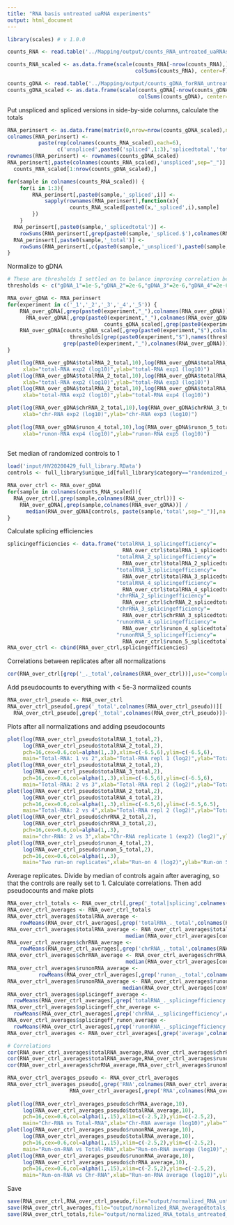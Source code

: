 ```yaml
---
title: "RNA basis untreated uaRNA experiments"
output: html_document
---
```


```r
library(scales) # v 1.0.0
```

```r




counts_RNA <- read.table('../Mapping/output/counts_RNA_untreated_uaRNAscreens_all.txt',stringsAsFactors=F)

counts_RNA_scaled <- as.data.frame(scale(counts_RNA[-nrow(counts_RNA),],
                                         colSums(counts_RNA), center=F))

counts_gDNA <- read.table('../Mapping/output/counts_gDNA_forRNA_untreated_uaRNAscreens.txt',stringsAsFactors=F)
counts_gDNA_scaled <- as.data.frame(scale(counts_gDNA[-nrow(counts_gDNA),],
                                          colSums(counts_gDNA), center=F))
```

Put unspliced and spliced versions in side-by-side columns, calculate the totals
```r
RNA_perinsert <- as.data.frame(matrix(0,nrow=nrow(counts_gDNA_scaled),ncol=ncol(counts_RNA_scaled)*6))
colnames(RNA_perinsert) <-
          paste(rep(colnames(counts_RNA_scaled),each=6),
                c('unspliced',paste0('spliced',1:3),'splicedtotal','total'),sep="_")
rownames(RNA_perinsert) <- rownames(counts_gDNA_scaled)
RNA_perinsert[,paste(colnames(counts_RNA_scaled),'unspliced',sep="_")] <-
  counts_RNA_scaled[1:nrow(counts_gDNA_scaled),]

for(sample in colnames(counts_RNA_scaled)) {
	for(i in 1:3){
		RNA_perinsert[,paste0(sample,'_spliced',i)] <-
			sapply(rownames(RNA_perinsert),function(x){
      				counts_RNA_scaled[paste0(x,'_spliced',i),sample]
    	})
	}
  RNA_perinsert[,paste0(sample,'_splicedtotal')] <- 
    rowSums(RNA_perinsert[,grep(paste0(sample,'_spliced.$'),colnames(RNA_perinsert))],na.rm=T)
  RNA_perinsert[,paste0(sample,'_total')] <-
    rowSums(RNA_perinsert[,c(paste0(sample,'_unspliced'),paste0(sample,'_splicedtotal'))],na.rm=T)
}
```

Normalize to gDNA
```r
# These are thresholds I settled on to balance improving correlation between experiments and not losing too much data.
thresholds <- c("gDNA_1"=1e-5,"gDNA_2"=2e-6,"gDNA_3"=2e-6,"gDNA_4"=2e-6,"gDNA_5"=2e-6) 

RNA_over_gDNA <- RNA_perinsert
for(experiment in c('_1','_2','_3','_4','_5')) {
	RNA_over_gDNA[,grep(paste0(experiment,"_"),colnames(RNA_over_gDNA))] <-
	  RNA_over_gDNA[,grep(paste0(experiment,"_"),colnames(RNA_over_gDNA))] /
                       	       counts_gDNA_scaled[,grep(paste0(experiment,"$"),colnames(counts_gDNA_scaled))]
	RNA_over_gDNA[counts_gDNA_scaled[,grep(paste0(experiment,"$"),colnames(counts_gDNA_scaled))] <
	                thresholds[grep(paste0(experiment,"$"),names(thresholds))],
	              grep(paste0(experiment,"_"),colnames(RNA_over_gDNA))] <- NA
}

plot(log(RNA_over_gDNA$totalRNA_2_total,10),log(RNA_over_gDNA$totalRNA_1_total,10),pch=16,col=alpha(1,.2),cex=.8,
     xlab="total-RNA exp2 (log10)",ylab="total-RNA exp1 (log10)")
plot(log(RNA_over_gDNA$totalRNA_2_total,10),log(RNA_over_gDNA$totalRNA_3_total,10),pch=16,col=alpha(1,.2),cex=.8,
     xlab="total-RNA exp2 (log10)",ylab="total-RNA exp3 (log10)")
plot(log(RNA_over_gDNA$totalRNA_2_total,10),log(RNA_over_gDNA$totalRNA_4_total,10),pch=16,col=alpha(1,.2),cex=.8,
     xlab="total-RNA exp2 (log10)",ylab="total-RNA exp4 (log10)")

plot(log(RNA_over_gDNA$chrRNA_2_total,10),log(RNA_over_gDNA$chrRNA_3_total,10),pch=16,col=alpha(1,.2),cex=.8,
     xlab="chr-RNA exp2 (log10)",ylab="chr-RNA exp3 (log10)")
     
plot(log(RNA_over_gDNA$runon_4_total,10),log(RNA_over_gDNA$runon_5_total,10),pch=16,col=alpha(1,.2),cex=.8,
     xlab="runon-RNA exp4 (log10)",ylab="runon-RNA exp5 (log10)")
     
```

Set median of randomized controls to 1
```r
load('input/HV20200429_full_library.RData')
controls <- full_library$unique_id[full_library$category=="randomized_control"]

RNA_over_ctrl <- RNA_over_gDNA
for(sample in colnames(counts_RNA_scaled)){
  RNA_over_ctrl[,grep(sample,colnames(RNA_over_ctrl))] <- 
    RNA_over_gDNA[,grep(sample,colnames(RNA_over_gDNA))] / 
      median(RNA_over_gDNA[controls, paste(sample,'total',sep="_")],na.rm=T)
}
```

Calculate splicing efficiencies
```r
splicingefficiencies <- data.frame("totalRNA_1_splicingefficiency"=
                                     RNA_over_ctrl$totalRNA_1_splicedtotal / RNA_over_ctrl$totalRNA_1_total,
                                   "totalRNA_2_splicingefficiency"=
                                     RNA_over_ctrl$totalRNA_2_splicedtotal / RNA_over_ctrl$totalRNA_2_total,
                                   "totalRNA_3_splicingefficiency"=
                                     RNA_over_ctrl$totalRNA_3_splicedtotal / RNA_over_ctrl$totalRNA_3_total,
                                   "totalRNA_4_splicingefficiency"=
                                     RNA_over_ctrl$totalRNA_4_splicedtotal / RNA_over_ctrl$totalRNA_4_total,
                                   "chrRNA_2_splicingefficiency"=
                                     RNA_over_ctrl$chrRNA_2_splicedtotal / RNA_over_ctrl$chrRNA_2_total,
                                   "chrRNA_3_splicingefficiency"=
                                     RNA_over_ctrl$chrRNA_3_splicedtotal / RNA_over_ctrl$chrRNA_3_total,
                                   "runonRNA_4_splicingefficiency"=
                                     RNA_over_ctrl$runon_4_splicedtotal / RNA_over_ctrl$runon_4_total,
                                   "runonRNA_5_splicingefficiency"=
                                     RNA_over_ctrl$runon_5_splicedtotal / RNA_over_ctrl$runon_5_total)
RNA_over_ctrl <- cbind(RNA_over_ctrl,splicingefficiencies)
```

Correlations between replicates after all normalizations
```r
cor(RNA_over_ctrl[grep('_._total',colnames(RNA_over_ctrl))],use="complete.obs",method="spearman")
```

Add pseudocounts to everything with < 5e-3 normalized counts
```r
RNA_over_ctrl_pseudo <- RNA_over_ctrl
RNA_over_ctrl_pseudo[,grep('_total',colnames(RNA_over_ctrl_pseudo))][
  RNA_over_ctrl_pseudo[,grep('_total',colnames(RNA_over_ctrl_pseudo))]< 5e-3] <- 5e-3
```

Plots after all normalizations and adding pseudocounts
```r
plot(log(RNA_over_ctrl_pseudo$totalRNA_1_total,2),
     log(RNA_over_ctrl_pseudo$totalRNA_2_total,2),
     pch=16,cex=0.6,col=alpha(1,.3),xlim=c(-6.5,6),ylim=c(-6.5,6),
     main="Total-RNA: 1 vs 2",xlab="Total-RNA repl 1 (log2)",ylab="Total-RNA repl 2 (log2)")
plot(log(RNA_over_ctrl_pseudo$totalRNA_2_total,2),
     log(RNA_over_ctrl_pseudo$totalRNA_3_total,2),
     pch=16,cex=0.6,col=alpha(1,.3),xlim=c(-6.5,6),ylim=c(-6.5,6),
     main="Total-RNA: 2 vs 3",xlab="Total-RNA repl 2 (log2)",ylab="Total-RNA repl 3 (log2)")
plot(log(RNA_over_ctrl_pseudo$totalRNA_2_total,2),
     log(RNA_over_ctrl_pseudo$totalRNA_4_total,2),
     pch=16,cex=0.6,col=alpha(1,.3),xlim=c(-6.5,6),ylim=c(-6.5,6.5),
     main="Total-RNA: 2 vs 4",xlab="Total-RNA repl 2 (log2)",ylab="Total-RNA repl 4 (log2)")
plot(log(RNA_over_ctrl_pseudo$chrRNA_2_total,2),
     log(RNA_over_ctrl_pseudo$chrRNA_3_total,2),
     pch=16,cex=0.6,col=alpha(1,.3),
     main="chr-RNA: 2 vs 3",xlab="Chr-RNA replicate 1 (exp2) (log2)",ylab="Chr-RNA replicate 2 (exp3) (log2)")
plot(log(RNA_over_ctrl_pseudo$runon_4_total,2),
     log(RNA_over_ctrl_pseudo$runon_5_total,2),
     pch=16,cex=0.6,col=alpha(1,.3),
     main="Two run-on replicates",xlab="Run-on 4 (log2)",ylab="Run-on 5 (log2)")
```

Average replicates. Divide by median of controls again after averaging, so that the controls are really set to 1.
Calculate correlations.
Then add pseudocounts and make plots
```r
RNA_over_ctrl_totals <- RNA_over_ctrl[,grep('_total|splicing',colnames(RNA_over_ctrl))]
RNA_over_ctrl_averages <- RNA_over_ctrl_totals
RNA_over_ctrl_averages$totalRNA_average <-
    rowMeans(RNA_over_ctrl_averages[,grep('totalRNA_._total',colnames(RNA_over_ctrl_averages))],na.rm=T)
RNA_over_ctrl_averages$totalRNA_average <- RNA_over_ctrl_averages$totalRNA_average /
                                      median(RNA_over_ctrl_averages[controls,"totalRNA_average"],na.rm=T)
RNA_over_ctrl_averages$chrRNA_average <-
    rowMeans(RNA_over_ctrl_averages[,grep('chrRNA_._total',colnames(RNA_over_ctrl_averages))],na.rm=T)
RNA_over_ctrl_averages$chrRNA_average <- RNA_over_ctrl_averages$chrRNA_average /
                                      median(RNA_over_ctrl_averages[controls,"chrRNA_average"],na.rm=T)
RNA_over_ctrl_averages$runonRNA_average <-
          rowMeans(RNA_over_ctrl_averages[,grep('runon_._total',colnames(RNA_over_ctrl_averages))],na.rm=T)
RNA_over_ctrl_averages$runonRNA_average <- RNA_over_ctrl_averages$runonRNA_average /
                                     median(RNA_over_ctrl_averages[controls,"runonRNA_average"],na.rm=T)
RNA_over_ctrl_averages$splicingeff_average <-
  rowMeans(RNA_over_ctrl_averages[,grep('totalRNA_._splicingefficiency',colnames(RNA_over_ctrl_averages))],na.rm=T)
RNA_over_ctrl_averages$splicingeff_chr_average <-
  rowMeans(RNA_over_ctrl_averages[,grep('chrRNA_._splicingefficiency',colnames(RNA_over_ctrl_averages))],na.rm=T)
RNA_over_ctrl_averages$splicingeff_runon_average <-
  rowMeans(RNA_over_ctrl_averages[,grep('runonRNA_._splicingefficiency',colnames(RNA_over_ctrl_averages))],na.rm=T)
RNA_over_ctrl_averages <- RNA_over_ctrl_averages[,grep('average',colnames(RNA_over_ctrl_averages))]

# Correlations
cor(RNA_over_ctrl_averages$totalRNA_average,RNA_over_ctrl_averages$chrRNA_average,use="complete.obs",method="spearman")
cor(RNA_over_ctrl_averages$totalRNA_average,RNA_over_ctrl_averages$runonRNA_average,use="complete.obs",method="spearman")
cor(RNA_over_ctrl_averages$chrRNA_average,RNA_over_ctrl_averages$runonRNA_average,use="complete.obs",method="spearman")

RNA_over_ctrl_averages_pseudo <- RNA_over_ctrl_averages
RNA_over_ctrl_averages_pseudo[,grep('RNA',colnames(RNA_over_ctrl_averages))][
                    RNA_over_ctrl_averages[,grep('RNA',colnames(RNA_over_ctrl_averages))]< 5e-3] <- 5e-3
		    
plot(log(RNA_over_ctrl_averages_pseudo$chrRNA_average,10),
     log(RNA_over_ctrl_averages_pseudo$totalRNA_average,10),
     pch=16,cex=0.6,col=alpha(1,.15),xlim=c(-2.5,2),ylim=c(-2.5,2),
     main="Chr-RNA vs Total-RNA",xlab="Chr-RNA average (log10)",ylab="Total-RNA average (log10)")
plot(log(RNA_over_ctrl_averages_pseudo$runonRNA_average,10),
     log(RNA_over_ctrl_averages_pseudo$totalRNA_average,10),
     pch=16,cex=0.6,col=alpha(1,.15),xlim=c(-2.5,2),ylim=c(-2.5,2),
     main="Run-on-RNA vs Total-RNA",xlab="Run-on-RNA average (log10)",ylab="Total-RNA average (log10)")
plot(log(RNA_over_ctrl_averages_pseudo$runonRNA_average,10),
     log(RNA_over_ctrl_averages_pseudo$chrRNA_average,10),
     pch=16,cex=0.6,col=alpha(1,.15),xlim=c(-2.5,2),ylim=c(-2.5,2),
     main="Run-on-RNA vs Chr-RNA",xlab="Run-on-RNA average (log10)",ylab="Chr-RNA average (log10)")
```

Save
```r
save(RNA_over_ctrl,RNA_over_ctrl_pseudo,file="output/normalized_RNA_untreated_uaRNAscreens.RData")
save(RNA_over_ctrl_averages,file="output/normalized_RNA_averagedtotals_untreated_uaRNAscreens.RData")
save(RNA_over_ctrl_totals,file="output/normalized_RNA_totals_untreated_uaRNAscreens.RData")
```
